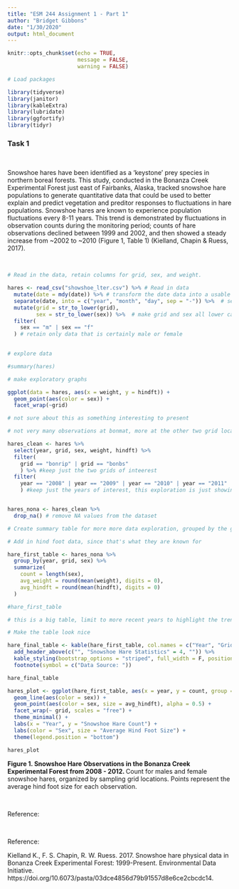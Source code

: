 ```yaml
---
title: "ESM 244 Assignment 1 - Part 1"
author: "Bridget Gibbons"
date: "1/30/2020"
output: html_document
---
```


```r
knitr::opts_chunk$set(echo = TRUE,
                      message = FALSE,
                      warning = FALSE)
```

```r
# Load packages

library(tidyverse)
library(janitor)
library(kableExtra)
library(lubridate)
library(ggfortify)
library(tidyr)

```

### Task 1



<br> 

Snowshoe hares have been identified as a 'keystone' prey species in northern boreal forests. This study, conducted in the Bonanza Creek Experimental Forest just east of Fairbanks, Alaska, tracked snowshoe hare populations to generate quantitative data that could be used to better explain and predict vegetation and preditor responses to fluctuations in hare populations. Snowshoe hares are known to experience population fluctuations every 8-11 years. This trend is demonstrated by fluctuations in observation counts during the monitoring period; counts of hare observations declined between 1999 and 2002, and then showed a steady increase from ~2002 to ~2010 (Figure 1, Table 1) (Kielland, Chapin & Ruess, 2017). 

<br>


```r
# Read in the data, retain columns for grid, sex, and weight. 

hares <- read_csv("showshoe_lter.csv") %>% # Read in data
  mutate(date = mdy(date)) %>% # transform the date data into a usable format
  separate(date, into = c("year", "month", "day", sep = "-")) %>%  # separate the date into three columns  
  mutate(grid = str_to_lower(grid),
         sex = str_to_lower(sex)) %>%  # make grid and sex all lower case
  filter(
    sex == "m" | sex == "f"
  ) # retain only data that is certainly male or female
  
```

```r
# explore data

#summary(hares)

```


```r
# make exploratory graphs

ggplot(data = hares, aes(x = weight, y = hindft)) +
  geom_point(aes(color = sex)) +
  facet_wrap(~grid)

# not sure about this as something interesting to present

# not very many observations at bonmat, more at the other two grid locations

```

```r

hares_clean <- hares %>% 
  select(year, grid, sex, weight, hindft) %>% 
  filter(
    grid == "bonrip" | grid == "bonbs"
    ) %>% #keep just the two grids of inteerest
  filter(
    year == "2008" | year == "2009" | year == "2010" | year == "2011" | year == "2012"
    ) #keep just the years of interest, this exploration is just showing recent trends


hares_nona <- hares_clean %>% 
  drop_na() # remove NA values from the dataset

```

```r
# Create summary table for more more data exploration, grouped by the grid and sex. Report the number of hare observations and the average weight for each group. Is this interesting? 

# Add in hind foot data, since that's what they are known for

hare_first_table <- hares_nona %>% 
  group_by(year, grid, sex) %>% 
  summarize(
    count = length(sex),
    avg_weight = round(mean(weight), digits = 0),
    avg_hindft = round(mean(hindft), digits = 0)
  )

#hare_first_table

# this is a big table, limit to more recent years to highlight the trend


```

```r

# Make the table look nice

hare_final_table <- kable(hare_first_table, col.names = c("Year", "Grid Name","Sex","Hare Count", "Average Weight", "Average Hind Foot Size"), align = "c", caption = "Table 1. Summary Statistics for Snowshow Hares at Two Monitoring Points within the Bonanza Creek Experimental Forest from 2008 to 2012. Observed counts at sites BonRip and BonBS for males and females, along with average weights and hind foot sizes, are reported for each period.") %>% 
  add_header_above(c("", "Snowshoe Hare Statistics" = 4, "")) %>% 
  kable_styling(bootstrap_options = "striped", full_width = F, position = "left") %>% 
  footnote(symbol = c("Data Source: "))

hare_final_table


```


```r

hares_plot <- ggplot(hare_first_table, aes(x = year, y = count, group = sex)) +
  geom_line(aes(color = sex)) +
  geom_point(aes(color = sex, size = avg_hindft), alpha = 0.5) +
  facet_wrap(~ grid, scales = "free") +
  theme_minimal() +
  labs(x = "Year", y = "Snowshoe Hare Count") +
  labs(color = "Sex", size = "Average Hind Foot Size") +
  theme(legend.position = "bottom")

hares_plot
```

**Figure 1. Snowshoe Hare Observations in the Bonanza Creek Experimental Forest from 2008 - 2012. ** Count for males and female snowshoe hares, organized by sampling grid locations. Points represent the average hind foot size for each observation.


<br>

Reference:

<br> 

Reference:             

Kielland K., F. S. Chapin, R. W. Ruess. 2017. Snowshoe hare physical data in Bonanza Creek Experimental Forest: 1999-Present. Environmental Data Initiative. https://doi.org/10.6073/pasta/03dce4856d79b91557d8e6ce2cbcdc14. 


